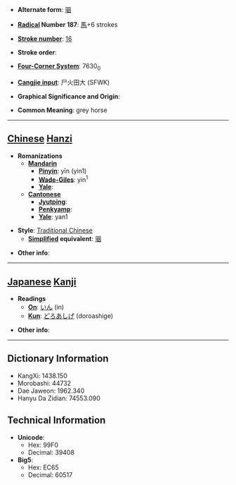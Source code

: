 * '''Alternate form''': [[骃]]

* '''[[Wiktionary:Chinese radical index| Radical]] Number 187''': [[Wiktionary:Chinese radical index 馬|馬]]+6 strokes

* '''[[Wiktionary:Chinese total strokes index|Stroke number]]''': [[Wiktionary:Chinese total strokes index 16|16]]

* '''Stroke order''': 

* '''[[Wiktionary:Chinese four corner index|Four-Corner System]]''': 7630<sub>0</sub>

* '''[[Wiktionary:Chinese Cangjie index|Cangjie input]]''': 尸火田大 (SFWK)

* '''Graphical Significance and Origin''': 

* '''Common Meaning''': grey horse

----

== [[Chinese]] [[Hanzi]] ==

* '''Romanizations'''
** '''[[Mandarin]]'''
*** '''[[Pinyin]]''': yīn (yin1)
*** '''[[Wade-Giles]]''': yin<sup>1</sup>
*** '''[[Yale]]''': 
** '''[[Cantonese]]'''
*** '''[[Jyutping]]''':
*** '''[[Penkyamp]]''': 
*** '''[[Yale]]''': yan1

* '''Style''': [[Traditional Chinese]] 
** '''[[Simplified Chinese|Simplified]] equivalent''': [[骃]]

* '''Other info''': 

----

== [[Japanese]] [[Kanji]] ==

* '''Readings'''
** '''[[On]]''': [[いん]] (in)
** '''[[Kun]]''': [[どろあしげ]] (doroashige)

* '''Other info''':  

----

== Dictionary Information ==

* KangXi: 1438.150
* Morobashi: 44732
* Dae Jaweon: 1962.340
* Hanyu Da Zidian: 74553.090

== Technical Information ==

* '''Unicode''':
** Hex: 99F0
** Decimal: 39408
* '''Big5''':
** Hex: EC65
** Decimal: 60517